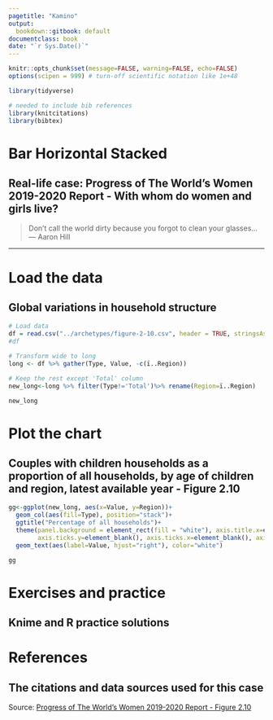 ```yaml
---
pagetitle: "Kamino"
output:
  bookdown::gitbook: default
documentclass: book
date: "`r Sys.Date()`"
---
```


```r
knitr::opts_chunk$set(message=FALSE, warning=FALSE, echo=FALSE)
options(scipen = 999) # turn-off scientific notation like 1e+48

library(tidyverse)

# needed to include bib references
library(knitcitations)
library(bibtex)

```

# Bar Horizontal Stacked
## Real-life case: Progress of The World's Women 2019-2020 Report - With whom do women and girls live?

> Don't call the world dirty because you forgot to clean your glasses...\
--- Aaron Hill\



***

# Load the data
## Global variations in household structure

```r

# Load data
df = read.csv("../archetypes/figure-2-10.csv", header = TRUE, stringsAsFactors = TRUE)
#df

# Transform wide to long
long <- df %>% gather(Type, Value, -c(ï..Region))

# Keep the rest except 'Total' column
new_long<-long %>% filter(Type!='Total')%>% rename(Region=ï..Region)

new_long

```

# Plot the chart
## Couples with children households as a proportion of all households, by age of children and region, latest available year - Figure 2.10

```r

gg<-ggplot(new_long, aes(x=Value, y=Region))+ 
  geom_col(aes(fill=Type), position="stack")+
  ggtitle("Percentage of all households")+
  theme(panel.background = element_rect(fill = "white"), axis.title.x=element_blank(), axis.title.y=element_blank(), 
        axis.ticks.y=element_blank(), axis.ticks.x=element_blank(), axis.text.x=element_blank(), legend.position="top")+
  geom_text(aes(label=Value, hjust="right"), color="white")

gg

```

# Exercises and practice
## Knime and R practice solutions


# References
## The citations and data sources used for this case

Source: <a href="https://www.unwomen.org/-/media/headquarters/attachments/sections/library/publications/2019/progress-of-the-worlds-women-2019-2020-en.pdf?la=en&vs=3512">Progress of The World's Women 2019-2020 Report - Figure 2.10</a>
